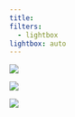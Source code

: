 ```yaml
---
title:
filters:
  - lightbox
lightbox: auto
---
```


::: {layout="[[1, 1], [1]]"}
![](images/amblyrhynchus_cristatus.JPG){group="my-gallery"
description="Amblyrhynchus cristatus."}

![](images/conolophus_subcristalus.JPG){group="my-gallery"
description="Conolophus subcristalus."}

![](images/iguana_iguana.JPG){group="my-gallery"
description="Iguana iguana."}
:::
